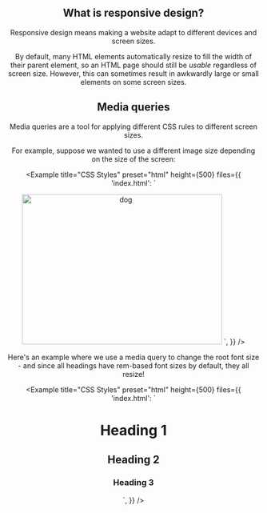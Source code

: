 ## What is responsive design?

Responsive design means making a website adapt to different devices and screen sizes.

By default, many HTML elements automatically resize to fill the width of their parent element, so an HTML page should still be _usable_ regardless of screen size. However, this can sometimes result in awkwardly large or small elements on some screen sizes.

## Media queries

Media queries are a tool for applying different CSS rules to different screen sizes.

For example, suppose we wanted to use a different image size depending on the size of the screen:

<Example
  title="CSS Styles"
  preset="html"
  height={500}
  files={{
    'index.html': `<!DOCTYPE html>
<html lang="en">
  <head>
    <meta charset="utf-8">
    <title>My page</title>
    <style>
      body {
        text-align: center;
      }
      img {
        width: 400px;
        height: 300px;
      }
      @media (max-width: 600px) {
        img {
          width: 200px;
          height: 150px;
        }
      }
    </style>
  </head>
  <body>
    <img alt="dog" src="https://picsum.photos/id/237/200/150">
  </body>
</html>`,
  }}
/>

Here's an example where we use a media query to change the root font size - and since all headings have rem-based font sizes by default, they all resize!

<Example
  title="CSS Styles"
  preset="html"
  height={500}
  files={{
    'index.html': `<!DOCTYPE html>
<html lang="en">
  <head>
    <meta charset="utf-8">
    <title>My page</title>
    <style>
      html {
        font-size: 150%;
      }
      @media (max-width: 1200px) {
        html {
          font-size: 112.5%;
        }
      }
      @media (max-width: 600px) {
        html {
          font-size: 87.5%;
        }
      }
    </style>
  </head>
  <body>
    <h1>Heading 1</h1>
    <h2>Heading 2</h2>
    <h3>Heading 3</h3>
  </body>
</html>`,
  }}
/>
